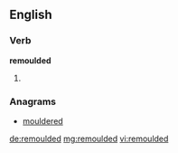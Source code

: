 ==English==

===Verb===
'''remoulded'''

# {{en-past of|remould}}

===Anagrams===
* [[mouldered#English|mouldered]]

[[de:remoulded]]
[[mg:remoulded]]
[[vi:remoulded]]